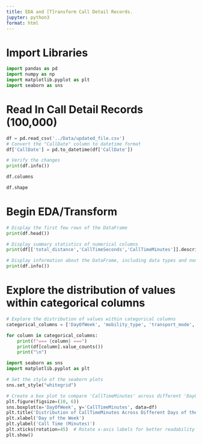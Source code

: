 ---
title: EDA and [T]ransform Call Detail Records.
jupyter: python3
format: html
---
# Import Libraries

```{python}
import pandas as pd
import numpy as np
import matplotlib.pyplot as plt
import seaborn as sns
```
# Read In Call Detail Records (100,000)

```{python}
df = pd.read_csv('../Data/updated_file.csv')
# Convert the "CallDate" column to datetime format
df['CallDate'] = pd.to_datetime(df['CallDate'])

# Verify the changes
print(df.info())

df.columns
```
```{python}
df.shape
```
# Begin EDA/Transform

```{python}
# Display the first few rows of the DataFrame
print(df.head())

```
```{python}
# Display summary statistics of numerical columns
print(df[['total_distance','CallTimeSeconds','CallTimeMinutes']].describe())
```
```{python}
# Display information about the DataFrame, including data types and non-null counts
print(df.info())
```
# Explore the distribution of values within categorical columns

```{python}
# Explore the distribution of values within categorical columns
categorical_columns = ['DayOfWeek', 'mobility_type', 'transport_mode', 'Classification', 'Audit']

for column in categorical_columns:
    print(f"=== {column} ===")
    print(df[column].value_counts())
    print("\n")

```
```{python}
import seaborn as sns
import matplotlib.pyplot as plt

# Set the style of the seaborn plots
sns.set_style("whitegrid")

# Create a box plot to compare 'CallTimeMinutes' across different 'DayOfWeek'
plt.figure(figsize=(10, 6))
sns.boxplot(x='DayOfWeek', y='CallTimeMinutes', data=df)
plt.title('Distribution of CallTimeMinutes Across Different Days of the Week')
plt.xlabel('Day of the Week')
plt.ylabel('Call Time (Minutes)')
plt.xticks(rotation=45)  # Rotate x-axis labels for better readability
plt.show()
```